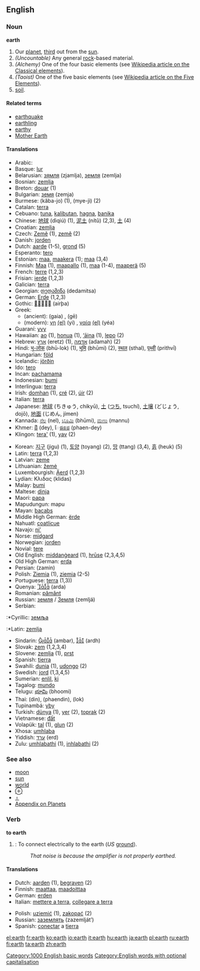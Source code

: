 {{wikipedia}}
{{See|Earth}}
==English==

{{rank|soul|French|family|405|earth|live|hard|ask}}

===Noun===
'''earth'''

# Our [[planet]], [[third]] out from the [[sun]].
#''(Uncountable)'' Any general [[rock]]-based material.
#''(Alchemy)'' One of the four basic elements (see [[w:Classical_element|Wikipedia article on the Classical elements]]).
#''(Taoist)'' One of the five basic elements (see [[w:Five_Elements|Wikipedia article on the Five Elements]]).
# [[soil]].

{{rfc}}

====Related terms====
*[[earthquake]]
*[[earthling]]
*[[earthy]]
*[[Mother Earth]]

====Translations====
{{top}}
*Arabic: {{ARchar|[[ارض]]}} {{Unicode|(’arɖ)}} {{f}}
*Basque: [[lur]]
*Belarusian: [[зямля]] (zjamlja), [[земля]] (zemlja)
*Bosnian: [[zemlja]] {{f}}
*Breton: [[douar]] {{m}} (1)
*Bulgarian: [[земя]] (zemja) {{f}}
*Burmese: (kăba-jo) (1), (mye-jì) (2)
*Catalan: [[terra]] {{f}}
*Cebuano: [[tuna]], [[kalibutan]], [[hagna]], [[banika]]
*Chinese: [[地球]] (dìqiú) (1), [[泥土]] (nítǔ) (2,3), [[土]] (4)
*Croatian: [[zemlja]]
*Czech: [[Země]] (1), [[země]] {{f}} (2) 
*Danish: [[jorden]]
*Dutch: [[aarde]] {{f}} (1-5), [[grond]] (5)
*Esperanto: [[tero]]
*Estonian: [[maa#Estonian|maa]], [[maakera]] (1); [[maa#Estonian|maa]] (3,4)
*Finnish: [[Maa#Finnish|Maa]] (1), [[maapallo]] (1), [[maa#Finnish|maa]] (1-4), [[maaperä]] (5)
*French: [[terre]] {{f}} (1,2,3)
*Frisian: [[ierde]] (1,2,3)
*Galician: [[terra]] {{f}}
*Georgian: [[დედამიწა]] (dedamitsa)
*German: [[Erde]] {{f}} (1,2,3)
*Gothic: [[]] (airþa) {{f}}
*Greek:
**(ancient): {{IPAchar|[[γαῖα]]}} (gaia) {{f}}, {{IPAchar|[[γῆ]]}} (gē) {{f}}
**(modern): [[γη]] [[:el:γη|(el)]] (yi) {{f}}, [[γαία]] [[:el:γαία|(el)]] (yéa) {{f}}
*Guaraní: [[yvy]]
*Hawaiian: [[ao]] (1), [[honua]] (1), [['aina|‘āina]] (1), [[lepo]] (2)
*Hebrew: [[ארץ]] (eretz) (1), [[אדמה]] (adamah) (2)
*Hindi: [[भू-लोक]] (bhū-lok) (1), [[भूमि]] (bhūmi) (2), [[स्थल]] (sthal), [[पृथ्वी]] (prithvī)
*Hungarian: [[föld]]
*Icelandic: [[jörðin]]
*Ido: [[tero]]
*Incan: [[pachamama]]
*Indonesian: [[bumi]]
*Interlingua: [[terra]]
*Irish: [[domhan]] {{m}} (1), [[cré]] {{f}} (2), [[úir]] {{f}} (2)
*Italian: [[terra]] {{f}}
*Japanese: [[地球]] (ちきゅう, chikyū), [[土]] ([[つち]], tsuchí), [[土壌]] (どじょう, dojō), [[地面]] (じめん, jímen)
*Kannada: [[ನೆಲ]] (nel), [[ಭೂಮಿ]] (bhūmi), [[ಮಣು]] (mannu)
*Khmer: [[ដី]] (dey), [[ែផនដ]] (phaen-dey)
*Klingon: [[tera']] (1), [[yav]] (2)
{{mid}}
*Korean: [[지구]] (jigu) (1), [[토양]] (toyang) (2), [[땅]] (ttang) (3,4), [[흙]] (heuk) (5)
*Latin: [[terra]] {{f}} (1,2,3)
*Latvian: [[zeme]]
*Lithuanian: [[žemė]] {{f}}
*Luxembourgish: [[Äerd]] {{f}} (1,2,3)
*Lydian: Κλιδας (klidas)
*Malay: [[bumi]]
*Maltese: [[dinja]]
*Maori: [[papa]]
*Mapudungun: mapu
*Mayan: [[bacabs]]
*Middle High German: [[ërde]]
*Nahuatl: [[coatlicue]]
*Navajo: [[ni']]
*Norse: [[midgard]]
*Norwegian: [[jorden]]
*Novial: [[tere]]
*Old English: [[middangeard|middanġeard]] {{m}} (1), [[hruse|hrūse]] {{f}} (2,3,4,5)
*Old High German: [[erda]]
*Persian: {{FAchar|[[زمین]]}} (zamin)
*Polish: [[Ziemia]] {{f}} (1), [[ziemia]] {{f}} (2-5)
*Portuguese: [[terra]] {{f}} (1,3))
*Quenya: [[]] (arda)
*Romanian: [[pământ]] {{n}}
*Russian: [[земля]] / [[Земля]] (zemljá) {{f}}
*Serbian:
:*Cyrillic: [[земља]] {{f}}
:*Latin: [[zemlja]] {{f}}
*Sindarin: [[]] (ambar), [[]] (ardh)
*Slovak: [[zem]] (1,2,3,4) {{f}}
*Slovene: [[zemlja]] {{f}} (1), [[prst]] {{f}}
*Spanish: [[tierra]] {{f}}
*Swahili: [[dunia]] (1), [[udongo]] (2)
*Swedish: [[jord]] (1,3,4,5)
*Sumerian: [[enlil]], [[ki]]
*Tagalog: [[mundo]]
*Telugu: [[భూమి]] (bhoomi)
*Thai: {{THchar|[[ดิน]]}} (din), {{THchar|[[แผ่นดิน]]}} (phaendin), {{THchar|[[โลก]]}} (lok)
*Tupinambá: [[yby]]
*Turkish: [[dünya]] (1), [[yer]] (2), [[toprak]] (2)
*Vietnamese: [[đất]]
*Volapük: [[tal]] (1), [[glun]] (2)
*Xhosa: [[umhlaba]]
*Yiddish: [[ערד]] (erd) {{f}}
*Zulu: [[umhlabathi]] (1), [[inhlabathi]] (2)
{{bottom}}

===See also===
*[[moon]]
*[[sun]]
*[[world]]
*[[⊕]]
*[[♁]]
*[[Wiktionary_Appendix:Planets|Appendix on Planets]]

===Verb===
'''to earth'''
# {{cattag|UK}}: To connect electrically to the earth (''US'' [[ground]]).
#: ''That noise is because the amplifier is not properly earthed.''

====Translations====
{{top}}
*Dutch: [[aarden]] (1), [[begraven]] (2)
*Finnish: [[maattaa]], [[maadoittaa]]
*German: [[erden]]
*Italian: [[mettere a terra]], [[collegare a terra]]
{{mid}}
*Polish: [[uziemić]] (1), [[zakopać]] (2)
*Russian: [[заземлять]] (zazemlját’)
*Spanish: [[conectar]] a [[tierra]]
{{bottom}}

[[Category:1000 English basic words]]
[[Category:English words with optional capitalisation]]<!--mw,collins say often uc, encarta says lc is variant of uc-->

[[el:earth]]
[[fr:earth]]
[[ko:earth]]
[[io:earth]]
[[it:earth]]
[[hu:earth]]
[[ja:earth]]
[[pl:earth]]
[[ru:earth]]
[[fi:earth]]
[[ta:earth]]
[[zh:earth]]